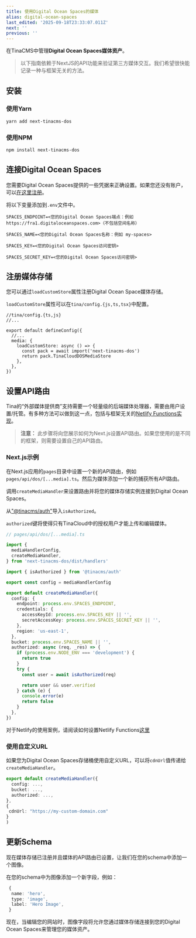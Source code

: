 ```yaml
---
title: 使用Digital Ocean Spaces的媒体
alias: digital-ocean-spaces
last_edited: '2025-09-18T23:33:07.011Z'
next: ''
previous: ''
---
```


在TinaCMS中管理**Digital Ocean Spaces媒体资产**。

> 以下指南依赖于NextJS的API功能来验证第三方媒体交互。我们希望很快能记录一种与框架无关的方法。

## 安装

### 使用Yarn

```bash
yarn add next-tinacms-dos
```

### 使用NPM

```bash
npm install next-tinacms-dos
```

## 连接Digital Ocean Spaces

您需要Digital Ocean Spaces提供的一些凭据来正确设置。如果您还没有账户，可以[在这里注册](https://cloud.digitalocean.com/registrations/new)。

将以下变量添加到`.env`文件中。

```env
SPACES_ENDPOINT=<您的Digital Ocean Spaces端点：例如 https://fra1.digitaloceanspaces.com>（不包括空间名称）

SPACES_NAME=<您的Digital Ocean Spaces名称：例如 my-spaces>

SPACES_KEY=<您的Digital Ocean Spaces访问密钥>

SPACES_SECRET_KEY=<您的Digital Ocean Spaces访问密钥>
```

## 注册媒体存储

您可以通过`loadCustomStore`属性注册Digital Ocean Space媒体存储。

`loadCustomStore`属性可以在`tina/config.{js,ts,tsx}`中配置。

```tsx
//tina/config.{ts,js}
//...

export default defineConfig({
  //...
  media: {
    loadCustomStore: async () => {
      const pack = await import('next-tinacms-dos')
      return pack.TinaCloudDOSMediaStore
    },
  },
})
```

## 设置API路由

Tina的“外部媒体提供商”支持需要一个轻量级的后端媒体处理器，需要由用户设置/托管。有多种方法可以做到这一点，包括与框架无关的[Netlify Functions实现](/docs/reference/media/external/authentication/#netlify)。

> **注意：** 此步骤将向您展示如何为Next.js设置API路由。如果您使用的是不同的框架，则需要设置自己的API路由。

### Next.js示例

在Next.js应用的`pages`目录中设置一个新的API路由，例如`pages/api/dos/[...media].ts`。然后为媒体添加一个新的捕获所有API路由。

调用`createMediaHandler`来设置路由并将您的媒体存储实例连接到Digital Ocean Spaces。

从["@tinacms/auth"](https://github.com/tinacms/tinacms/tree/main/packages/%40tinacms/auth)导入`isAuthorized`。

`authorized`键将使得只有TinaCloud中的授权用户才能上传和编辑媒体。

```ts
// pages/api/dos/[...media].ts

import {
  mediaHandlerConfig,
  createMediaHandler,
} from 'next-tinacms-dos/dist/handlers'

import { isAuthorized } from '@tinacms/auth'

export const config = mediaHandlerConfig

export default createMediaHandler({
  config: {
    endpoint: process.env.SPACES_ENDPOINT,
    credentials: {
      accessKeyId: process.env.SPACES_KEY || '',
      secretAccessKey: process.env.SPACES_SECRET_KEY || '',
    },
    region: 'us-east-1',
  },
  bucket: process.env.SPACES_NAME || '',
  authorized: async (req, _res) => {
    if (process.env.NODE_ENV === 'development') {
      return true
    }
    try {
      const user = await isAuthorized(req)

      return user && user.verified
    } catch (e) {
      console.error(e)
      return false
    }
  },
})
```

对于Netlify的使用案例，请阅读如何设置Netlify Functions[这里](/docs/reference/media/external/authentication/#netlify)

### 使用自定义URL

如果您为Digital Ocean Spaces存储桶使用自定义URL，可以将`cdnUrl`值传递给`createMediaHandler`。

```ts
export default createMediaHandler({
  config: ...,
  bucket: ...,
  authorized: ...,
},
{
 cdnUrl: "https://my-custom-domain.com"
}
)
```

## 更新Schema

现在媒体存储已注册并且媒体的API路由已设置，让我们在您的schema中添加一个图像。

在您的schema中为图像添加一个新字段，例如：

```ts
 {
  name: 'hero',
  type: 'image',
  label: 'Hero Image',
 }
```

现在，当编辑您的网站时，图像字段将允许您通过媒体存储连接到您的Digital Ocean Spaces来管理您的媒体资产。